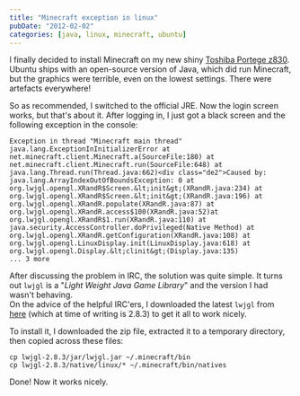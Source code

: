 ```yaml
---
title: "Minecraft exception in linux"
pubDate: "2012-02-02"
categories: [java, linux, minecraft, ubuntu]
---
```


I finally decided to install Minecraft on my new shiny [Toshiba Portege z830](https://blog.stevenocchipinti.com/posts/2011-12-10-toshiba-portege-z830/).  
Ubuntu ships with an open-source version of Java, which did run Minecraft, but the graphics were terrible, even on the lowest settings. There were artefacts everywhere!

So as recommended, I switched to the official JRE. Now the login screen works, but that's about it. After logging in, I just got a black screen and the following exception in the console:

```
Exception in thread "Minecraft main thread"
java.lang.ExceptionInInitializerError at
net.minecraft.client.Minecraft.a(SourceFile:180) at
net.minecraft.client.Minecraft.run(SourceFile:648) at
java.lang.Thread.run(Thread.java:662)<div class="de2">Caused by: java.lang.ArrayIndexOutOfBoundsException: 0 at
org.lwjgl.opengl.XRandR$Screen.&lt;init&gt;(XRandR.java:234) at
org.lwjgl.opengl.XRandR$Screen.&lt;init&gt;(XRandR.java:196) at
org.lwjgl.opengl.XRandR.populate(XRandR.java:87) at
org.lwjgl.opengl.XRandR.access$100(XRandR.java:52)at
org.lwjgl.opengl.XRandR$1.run(XRandR.java:110) at
java.security.AccessController.doPrivileged(Native Method) at
org.lwjgl.opengl.XRandR.getConfiguration(XRandR.java:108) at
org.lwjgl.opengl.LinuxDisplay.init(LinuxDisplay.java:618) at
org.lwjgl.opengl.Display.&lt;clinit&gt;(Display.java:135)
... 3 more
```

After discussing the problem in IRC, the solution was quite simple. It turns out `lwjgl` is a "_Light Weight Java Game Library_" and the version I had wasn't behaving.  
On the advice of the helpful IRC'ers, I downloaded the latest `lwjgl` from [here](http://sourceforge.net/projects/java-game-lib/files/Official%20Releases/) (which at time of writing is 2.8.3) to get it all to work nicely.

To install it, I downloaded the zip file, extracted it to a temporary directory, then copied across these files:

```
cp lwjgl-2.8.3/jar/lwjgl.jar ~/.minecraft/bin
cp lwjgl-2.8.3/native/linux/* ~/.minecraft/bin/natives
```

Done! Now it works nicely.
